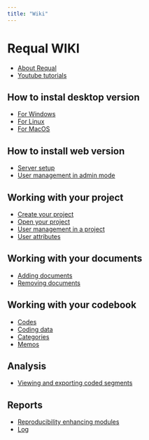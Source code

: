 ```yaml
---
title: "Wiki"
---
```


# **Requal WIKI ** 

* [About Requal](wiki/Home.md)
* [Youtube tutorials](https://www.youtube.com/playlist?list=PLnPxF9V0hJaKMJ2iGrpt64M0PjZlqMuKl)


## How to instal desktop version


* [For Windows](wiki/Requal-for-Windows.md)
* [For Linux](wiki/Requal-for-Linux.md)
* [For MacOS](wiki/Requal-for-Mac-OS.md)

## How to install web version

* [Server setup](wiki/Server-setup.md)
* [User management in admin mode](wiki/User-management-in-admin-mode-(server).md)

## Working with your project

* [Create your project](wiki/Working-with-your-project.md)
* [Open your project](wiki/How-to-open-your-project.md)
* [User management in a project](wiki/User-management-in-a-project.md)
* [User attributes](wiki/User-attributes.md)

## Working with your documents

* [Adding documents](wiki/How-to-add-documents.md)
* [Removing documents](wiki/How-to-remove-documents.md)

## Working with your codebook

* [Codes](wiki/Working-with-Codes.md)
* [Coding data](wiki/Coding-data.md) 
* [Categories](wiki/Working-with-categories.md)
* [Memos](wiki/Working-with-Memos.md)

## Analysis

* [Viewing and exporting coded segments](wiki/Analysis.md)

## Reports

* [Reproducibility enhancing modules](wiki/Reproducibility-enhancing-modules.md)
* [Log](wiki/Log-Tab.md)
